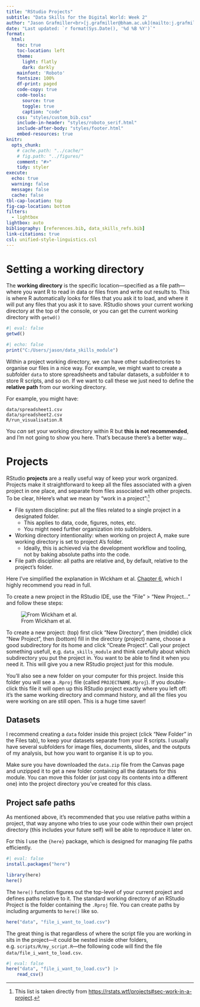 ```yaml
---
title: "RStudio Projects"
subtitle: "Data Skills for the Digital World: Week 2" 
author: "Jason Grafmiller<br>[j.grafmiller@bham.ac.uk](mailto:j.grafmiller@bham.ac.uk)"
date: "Last updated: `r format(Sys.Date(), '%d %B %Y')`"
format:
  html: 
    toc: true
    toc-location: left
    theme: 
      light: flatly
      dark: darkly
    mainfont: 'Roboto'
    fontsize: 100%
    df-print: paged
    code-copy: true
    code-tools:
      source: true
      toggle: true
      caption: "code"
    css: "styles/custom_bib.css"
    include-in-header: "styles/roboto_serif.html"
    include-after-body: "styles/footer.html"
    embed-resources: true
knitr:
  opts_chunk: 
    # cache.path: "../cache/"
    # fig.path: "../figures/"
    comment: "#>"
    tidy: styler
execute:
  echo: true
  warning: false
  message: false
  cache: false
tbl-cap-location: top
fig-cap-location: bottom
filters:
  - lightbox
lightbox: auto
bibliography: [references.bib, data_skills_refs.bib]
link-citations: true
csl: unified-style-linguistics.csl
---
```


# Setting a working directory {#sec-working-dir}

The **working directory** is the specific location---specified as a file path---where you want R to read in data or files from and write out results to. This is where R automatically looks for files that you ask it to load, and where it will put any files that you ask it to save. RStudio shows your current working directory at the top of the console, or you can get the current working directory with `getwd()`

```r
#| eval: false
getwd()
```

```r
#| echo: false
print("C:/Users/jason/data_skills_module")
```

Within a project working directory, we can have other subdirectories to organise our files in a nice way. For example, we might want to create a subfolder `data` to store spreadsheets and tabular datasets, a subfolder `R` to store R scripts, and so on. If we want to call these we just need to define the **relative path** from our working directory.

For example, you might have: 

```
data/spreadsheet1.csv
data/spreadsheet2.csv
R/run_visualisation.R
```

You *can* set your working directory within R but **this is not recommended**, and I'm not going to show you here. That's because there’s a better way...


# Projects

RStudio **projects** are a really useful way of keep your work organized. Projects make it straightforward to keep all the files associated with a given project in one place, and separate from files associated with other projects. To be clear, 
hHere's what we mean by "work in a project":[^jbc]

- File system discipline: put all the files related to a single project in a designated folder.
    + This applies to data, code, figures, notes, etc.
    + You might need further organization into subfolders.
- Working directory intentionality: when working on project A, make sure working directory is set to project A’s folder.
    + Ideally, this is achieved via the development workflow and tooling, not by baking absolute paths into the code.
- File path discipline: all paths are relative and, by default, relative to the project’s folder.

[^jbc]: This list is taken directly from <https://rstats.wtf/projects#sec-work-in-a-project>.

Here I've simplified the explanation in Wickham et al. [Chapter 6](https://r4ds.hadley.nz/workflow-scripts), which I highly recommend you read in full. 

To create a new project in the RStudio IDE, use the "File" > "New Project..." and follow these steps:

![From Wickham et al.](../images/new-project.png)

To create a new project: (top) first click "New Directory", then (middle) click "New Project", then (bottom) fill in the directory (project) name, choose a good subdirectory for its home and click "Create Project". Call your project something usefull, e.g. `data_skills_module` and think carefully about which subdirectory you put the project in. You want to be able to find it when you need it. This will give you a new RStudio project just for this module.

You'll also see a new folder on your computer for this project. Inside this folder you will see a `.Rproj` file (called `PROJECTNAME.Rproj`). If you double-click this file it will open up this RStudio project exactly where you left off: it’s the same working directory and command history, and all the files you were working on are still open. This is a huge time saver!

## Datasets

I recommend creating a `data` folder inside this project (click "New Folder" in the Files tab), to keep your datasets separate from your R scripts. I usually have several subfolders for image files, documents, slides, and the outputs of my analysis, but how you want to organise it is up to you.

Make sure you have downloaded the `data.zip` file from the Canvas page and unzipped it to get a new folder containing all the datasets for this module. You can move this folder (or just copy its contents into a different one) into the project directory you've created for this class.


## Project safe paths

As mentioned above, it's recommended that you use relative paths within a project, that way anyone who tries to use your code within their own project directory (this includes your future self) will be able to reproduce it later on.

For this I use the `{here}` package, which is designed for managing file paths efficiently.

```r
#| eval: false
install.packages("here")
```

```r
library(here)
here()
```

The `here()` function figures out the top-level of your current project and defines paths relative to it. The standard working directory of an RStudio Project is the folder containing the `.Rproj` file. You can create paths by including arguments to `here()` like so.

```r
here("data", "file_i_want_to_load.csv")
```

The great thing is that regardless of where the script file you are working in sits in the project---it could be nested inside other folders, e.g. `scripts/R/my_script.R`---the following code will find the file `data/file_i_want_to_load.csv`.

```r
#| eval: false
here("data", "file_i_want_to_load.csv") |> 
    read_csv()
```
